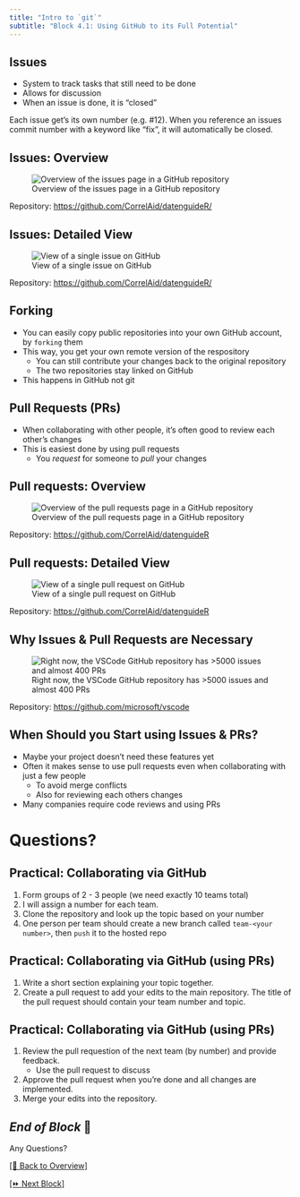```yaml
---
title: "Intro to `git`"
subtitle: "Block 4.1: Using GitHub to its Full Potential"
---
```


## Issues

- System to track tasks that still need to be done
- Allows for discussion
- When an issue is done, it is "closed"

::: {.fragment}
:::{.callout-tip}
Each issue get's its own number (e.g. #12). When you reference an issues commit number with a keyword like "fix", it will automatically be closed.
:::
:::

## Issues: Overview

![Overview of the issues page in a GitHub repository](images/screenshots/gh-issues.png)

::: attribution
Repository: <https://github.com/CorrelAid/datenguideR/>
:::

## Issues: Detailed View

![View of a single issue on GitHub](images/screenshots/gh-issue.png)

::: attribution
Repository: <https://github.com/CorrelAid/datenguideR/>
:::

## Forking

- You can easily copy public repositories into your own GitHub account, by `forking` them
- This way, you get your own remote version of the respository
  - You can still contribute your changes back to the original repository
  - The two repositories stay linked on GitHub
- This happens in GitHub not git

## Pull Requests (PRs)

- When collaborating with other people, it's often good to review each other's changes
- This is easiest done by using pull requests
  - You *request* for someone to *pull* your changes

## Pull requests: Overview

![Overview of the pull requests page in a GitHub repository](images/screenshots/gh-prs.png)

::: attribution
Repository: <https://github.com/CorrelAid/datenguideR>
:::

## Pull requests: Detailed View

![View of a single pull request on GitHub](images/screenshots/gh-pr.png)

::: attribution
Repository: <https://github.com/CorrelAid/datenguideR>
:::

## Why Issues & Pull Requests are Necessary

![Right now, the VSCode GitHub repository has >5000 issues and almost 400 PRs](images/screenshots/gh-vscode.png)

::: attribution
Repository: <https://github.com/microsoft/vscode>
:::

## When Should you Start using Issues & PRs?

- Maybe your project doesn't need these features yet
- Often it makes sense to use pull requests even when collaborating with just a few people
  - To avoid merge conflicts
  - Also for reviewing each others changes
- Many companies require code reviews and using PRs

# Questions?

## Practical: Collaborating via GitHub {background-color="black"}

1. Form groups of 2 - 3 people (we need exactly 10 teams total)
2. I will assign a number for each team.
3. Clone the repository and look up the topic based on your number
4. One person per team should create a new branch called `team-<your number>`, then `push` it to the hosted repo

## Practical: Collaborating via GitHub (using PRs) {background-color="black"}

1. Write a short section explaining your topic together.
2. Create a pull request to add your edits to the main repository. The title of the pull request should contain your team number and topic.

## Practical: Collaborating via GitHub (using PRs) {background-color="black"}

1. Review the pull requestion of the next team (by number) and provide feedback.
    - Use the pull request to discuss
2. Approve the pull request when you're done and all changes are implemented.
3. Merge your edits into the repository.

## *End of Block* 🎉 {background-color="black"}

:::{.r-fit-text}
Any Questions?
:::

[[🏡 Back to Overview]](./index.html)

[[⏩️ Next Block]](./4.2-final_notes.html) 
